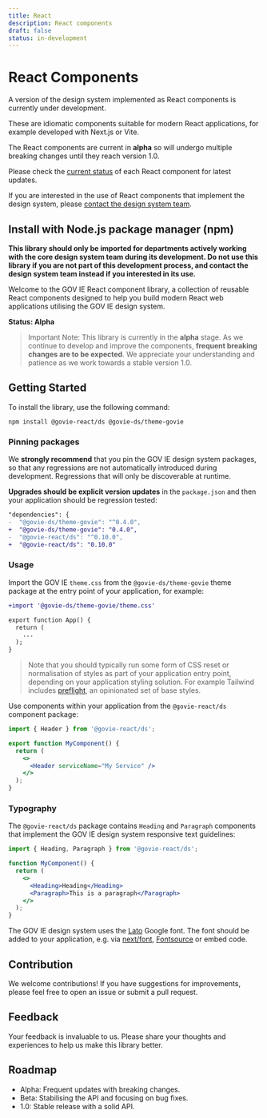 ```yaml
---
title: React
description: React components
draft: false
status: in-development
---
```


# React Components

A version of the design system implemented as React components is currently under development.

These are idiomatic components suitable for modern React applications, for example developed with Next.js or Vite.

<Highlight>

The React components are current in **alpha** so will undergo multiple breaking changes until they reach version 1.0.

Please check the [current status](/components/status/) of each React component for latest updates.

If you are interested in the use of React components that implement the design system, please [contact the design system team](/contact/).

</Highlight>

## Install with Node.js package manager (npm)

**This library should only be imported for departments actively working with the core design system team during its development. Do not use this library if you are not part of this development process, and contact the design system team instead if you interested in its use.**

Welcome to the GOV IE React component library, a collection of reusable React components designed to help you build modern React web applications utilising the GOV IE design system.

**Status: Alpha**

> Important Note: This library is currently in the **alpha** stage. As we continue to develop and improve the components, **frequent breaking changes are to be expected**. We appreciate your understanding and patience as we work towards a stable version 1.0.

## Getting Started

To install the library, use the following command:

```
npm install @govie-react/ds @govie-ds/theme-govie
```

### Pinning packages

We **strongly recommend** that you pin the GOV IE design system packages, so that any regressions are not automatically introduced during development. Regressions that will only be discoverable at runtime.

**Upgrades should be explicit version updates** in the `package.json` and then your application should be regression tested:

```diff
"dependencies": {
-  "@govie-ds/theme-govie": "^0.4.0",
+  "@govie-ds/theme-govie": "0.4.0",
-  "@govie-react/ds": "^0.10.0",
+  "@govie-react/ds": "0.10.0"
```

### Usage

Import the GOV IE `theme.css` from the `@govie-ds/theme-govie` theme package at the entry point of your application, for example:

```diff
+import '@govie-ds/theme-govie/theme.css'

export function App() {
  return (
    ...
  );
}
```

> Note that you should typically run some form of CSS reset or normalisation of styles as part of your application entry point, depending on your application styling solution. For example Tailwind includes [preflight](https://tailwindcss.com/docs/preflight), an opinionated set of base styles.

Use components within your application from the `@govie-react/ds` component package:

```jsx
import { Header } from '@govie-react/ds';

export function MyComponent() {
  return (
    <>
      <Header serviceName="My Service" />
    </>
  );
}
```

### Typography

The `@govie-react/ds` package contains `Heading` and `Paragraph` components that implement the GOV IE design system responsive text guidelines:

```jsx
import { Heading, Paragraph } from '@govie-react/ds';

function MyComponent() {
  return (
    <>
      <Heading>Heading</Heading>
      <Paragraph>This is a paragraph</Paragraph>
    </>
  );
}
```

The GOV IE design system uses the [Lato](https://fonts.google.com/specimen/Lato) Google font. The font should be added to your application, e.g. via [next/font](https://nextjs.org/docs/app/building-your-application/optimizing/fonts), [Fontsource](https://fontsource.org/docs/getting-started/install) or embed code.

## Contribution

We welcome contributions! If you have suggestions for improvements, please feel free to open an issue or submit a pull request.

## Feedback

Your feedback is invaluable to us. Please share your thoughts and experiences to help us make this library better.

## Roadmap

- Alpha: Frequent updates with breaking changes.
- Beta: Stabilising the API and focusing on bug fixes.
- 1.0: Stable release with a solid API.
